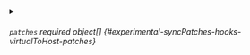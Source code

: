 

<PartialApiversion />


<PartialKind />


<PartialVerbs />



<details className="config-field" data-expandable="true">
<summary>

###### `patches` <span className="config-field-required" data-required="false">required</span> <span className="config-field-type">object[]</span> <span className="config-field-default"></span> <span className="config-field-enum"></span> {#experimental-syncPatches-hooks-virtualToHost-patches}



</summary>

<PartialPatchesreference />


</details>
